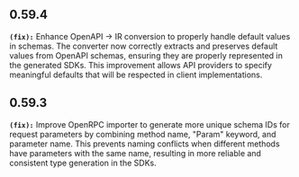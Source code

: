 ## 0.59.4
**`(fix):`** Enhance OpenAPI -> IR conversion to properly handle default values in schemas. The converter now correctly extracts 
and preserves default values from OpenAPI schemas, ensuring they are properly represented in the generated SDKs. 
This improvement allows API providers to specify meaningful defaults that will be respected in client implementations.


## 0.59.3
**`(fix):`** Improve OpenRPC importer to generate more unique schema IDs for request parameters by combining method name, 
"Param" keyword, and parameter name. This prevents naming conflicts when different methods have parameters 
with the same name, resulting in more reliable and consistent type generation in the SDKs.


